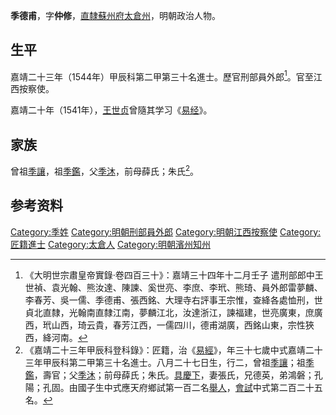 {{明清人物信息框
| 姓名 = 季德甫
| 原名 =
| 圖片名稱= 
| 圖片大小 =
| 圖片說明 = 
| 最高職務 = 江西按察使
| 國家 = 大明 
| 爵位 =
| 籍貫 = [[南直隸|直隸]][[蘇州府|蘇州府]][[太倉州|太倉州]]
| 族裔 = 
| 字號 = 
| 諡號 =
| 出生日期 = 八月二十七日
| 出生地點 = 
| 逝世日期 = 卒年不詳 
| 逝世地點 =
| 墓葬 =
| 配偶 = 張氏
| 親屬 = 
| 出身 =
* 嘉靖二十三年甲辰科進士出身
| 經歷 =
| 著作 = 
}}
'''季德甫'''{{BD|1508年||？年||}}，字'''仲修'''，[[南直隸|直隸]][[蘇州府|蘇州府]][[太倉州|太倉州]]，明朝政治人物。

==生平==
嘉靖二十三年（1544年）甲辰科第二甲第三十名進士。歷官刑部員外郎<ref>《大明世宗肅皇帝實錄·卷四百三十》：嘉靖三十四年十二月壬子 遣刑部郎中王世禎、袁光翰、熊汝達、陳諫、奚世亮、李庶、李玳、熊琦、員外郎雷夢麟、李春芳、吳一儒、季德甫、張西銘、大理寺右評事王宗惟，查絳各處恤刑，世貞北直隸，光翰南直隸江南，夢麟江北，汝達浙江，諫福建，世亮廣東，庶廣西，玳山西，琦云貴，春芳江西，一儒四川，德甫湖廣，西銘山東，宗性狹西，絳河南。</ref>。官至江西按察使。

嘉靖二十年（1541年），[[王世贞|王世贞]]曾隨其学习《[[易经|易经]]》。

== 家族 ==
曾祖[[季讓|季讓]]，祖[[季鑑|季鑑]]，父[[季沐|季沐]]，前母薛氏；朱氏<ref>《嘉靖二十三年甲辰科登科錄》：匠籍，治《[[易經|易經]]》，年三十七歲中式嘉靖二十三年甲辰科第二甲第三十名進士。八月二十七日生，行二，曾祖[[季讓|季讓]]；祖[[季鑑|季鑑]]，壽官；父[[季沐|季沐]]；前母薛氏；朱氏。[[具慶下|具慶下]]，妻張氏，兄德英，弟鴻磐；孔陽；孔固。由國子生中式應天府鄉試第一百二名[[舉人|舉人]]，[[會試|會試]]中式第二百二十五名。</ref>。

== 参考资料 ==
{{reflist}}

{{start box}}
{{s-off}}
{{s-before|[[張任_(嘉靖進士)|張任]]}}
{{s-title|明朝袁州府知府|1558年－1561年}}
{{s-after|[[周璞_(嘉靖進士)|周璞]]}}
{{end box}}

{{嘉靖二十三年甲辰科殿试金榜}}

{{Authority control}}
{{DEFAULTSORT:Ji季}}
[[Category:季姓|Category:季姓]]
[[Category:明朝刑部員外郎|Category:明朝刑部員外郎]]
[[Category:明朝江西按察使|Category:明朝江西按察使]]
[[Category:匠籍進士|Category:匠籍進士]]
[[Category:太倉人|Category:太倉人]]
[[Category:明朝濱州知州|Category:明朝濱州知州]]


{{明朝人物小作品}}